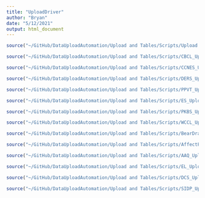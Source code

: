 ```yaml
---
title: "UploadDriver"
author: "Bryan"
date: "5/12/2021"
output: html_document
---
```

```r
source("~/GitHub/DataUploadAutomation/Upload and Tables/Scripts/Upload Preparation.R")

```

```r
source("~/GitHub/DataUploadAutomation/Upload and Tables/Scripts/CBCL_Upload_Script.R")

```

```r
source("~/GitHub/DataUploadAutomation/Upload and Tables/Scripts/CCNES_Upload_Script.R")

```

```r
source("~/GitHub/DataUploadAutomation/Upload and Tables/Scripts/DERS_Upload_Script.R")

```

```r
source("~/GitHub/DataUploadAutomation/Upload and Tables/Scripts/PPVT_Upload_Script.R")

```

```r
source("~/GitHub/DataUploadAutomation/Upload and Tables/Scripts/ES_Upload_Script.R")

```

```r
source("~/GitHub/DataUploadAutomation/Upload and Tables/Scripts/PKBS_Upload_Script.R")

```

```r
source("~/GitHub/DataUploadAutomation/Upload and Tables/Scripts/WCCL_Upload_Script.R")

```

```r
source("~/GitHub/DataUploadAutomation/Upload and Tables/Scripts/BearDragon_Upload_Script.R")

```

```r
source("~/GitHub/DataUploadAutomation/Upload and Tables/Scripts/AffectPT_Upload_Script.R")

```

```r
source("~/GitHub/DataUploadAutomation/Upload and Tables/Scripts/AAQ_Upload_Script.R")

```

```r
source("~/GitHub/DataUploadAutomation/Upload and Tables/Scripts/EL_Upload_Script.R") 

```

```r
source("~/GitHub/DataUploadAutomation/Upload and Tables/Scripts/DCS_Upload_Script.R")

```

```r
source("~/GitHub/DataUploadAutomation/Upload and Tables/Scripts/SIDP_Upload_Script.R")

```
